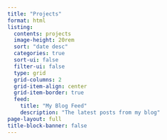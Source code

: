 ```yaml
---
title: "Projects"
format: html
listing:
  contents: projects
  image-height: 20rem
  sort: "date desc"
  categories: true
  sort-ui: false
  filter-ui: false
  type: grid
  grid-columns: 2
  grid-item-align: center
  grid-item-border: true
  feed:
    title: "My Blog Feed"
    description: "The latest posts from my blog"
page-layout: full
title-block-banner: false
---
```

